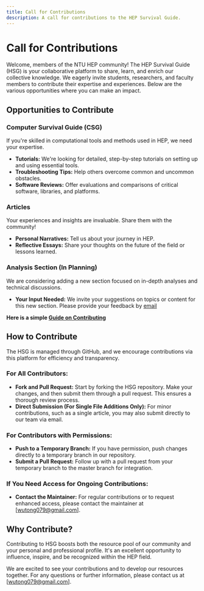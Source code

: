 ```yaml
---
title: Call for Contributions
description: A call for contributions to the HEP Survival Guide.
---
```


# Call for Contributions

Welcome, members of the NTU HEP community! The HEP Survival Guide (HSG) is your collaborative platform to share, learn, and enrich our collective knowledge. We eagerly invite students, researchers, and faculty members to contribute their expertise and experiences. Below are the various opportunities where you can make an impact.

## Opportunities to Contribute

### Computer Survival Guide (CSG)
If you're skilled in computational tools and methods used in HEP, we need your expertise.
- **Tutorials:** We're looking for detailed, step-by-step tutorials on setting up and using essential tools.
- **Troubleshooting Tips:** Help others overcome common and uncommon obstacles.
- **Software Reviews:** Offer evaluations and comparisons of critical software, libraries, and platforms.

### Articles
Your experiences and insights are invaluable. Share them with the community!
- **Personal Narratives:** Tell us about your journey in HEP.
- **Reflective Essays:** Share your thoughts on the future of the field or lessons learned.

### Analysis Section (In Planning)
We are considering adding a new section focused on in-depth analyses and technical discussions.
- **Your Input Needed:** We invite your suggestions on topics or content for this new section.
Please provide your feedback by [email](mailto:wutong079@gmail)

**Here is a simple [Guide on Contributing](./contributing/guide.mdx)**

## How to Contribute

The HSG is managed through GitHub, and we encourage contributions via this platform for efficiency and transparency.

### For All Contributors:
- **Fork and Pull Request:** Start by forking the HSG repository. Make your changes, and then submit them through a pull request. This ensures a thorough review process.
- **Direct Submission (For Single File Additions Only):** For minor contributions, such as a single article, you may also submit directly to our team via email.

### For Contributors with Permissions:
- **Push to a Temporary Branch:** If you have permission, push changes directly to a temporary branch in our repository.
- **Submit a Pull Request:** Follow up with a pull request from your temporary branch to the master branch for integration.

### If You Need Access for Ongoing Contributions:
- **Contact the Maintainer:** For regular contributions or to request enhanced access, please contact the maintainer at [wutong079@gmail.com].

## Why Contribute?

Contributing to HSG boosts both the resource pool of our community and your personal and professional profile. It's an excellent opportunity to influence, inspire, and be recognized within the HEP field.

We are excited to see your contributions and to develop our resources together. For any questions or further information, please contact us at [wutong079@gmail.com].